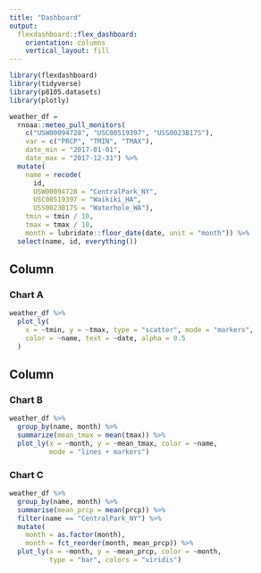 ```yaml
---
title: "Dashboard"
output: 
  flexdashboard::flex_dashboard:
    orientation: columns
    vertical_layout: fill
---
```


```r
library(flexdashboard)
library(tidyverse)
library(p8105.datasets) 
library(plotly)
```

```r
weather_df = 
  rnoaa::meteo_pull_monitors(
    c("USW00094728", "USC00519397", "USS0023B17S"),
    var = c("PRCP", "TMIN", "TMAX"), 
    date_min = "2017-01-01",
    date_max = "2017-12-31") %>%
  mutate(
    name = recode(
      id, 
      USW00094728 = "CentralPark_NY", 
      USC00519397 = "Waikiki_HA",
      USS0023B17S = "Waterhole_WA"),
    tmin = tmin / 10,
    tmax = tmax / 10,
    month = lubridate::floor_date(date, unit = "month")) %>%
  select(name, id, everything())
```

Column {data-width=650}
-----------------------------------------------------------------------

### Chart A

```r
weather_df %>% 
  plot_ly(
    x = ~tmin, y = ~tmax, type = "scatter", mode = "markers", 
    color = ~name, text = ~date, alpha = 0.5
  )
```

Column {data-width=350}
-----------------------------------------------------------------------

### Chart B

```r
weather_df %>%
  group_by(name, month) %>%
  summarize(mean_tmax = mean(tmax)) %>%
  plot_ly(x = ~month, y = ~mean_tmax, color = ~name,
          mode = "lines + markers")
```

### Chart C

```r
weather_df %>% 
  group_by(name, month) %>% 
  summarise(mean_prcp = mean(prcp)) %>% 
  filter(name == "CentralPark_NY") %>% 
  mutate(
    month = as.factor(month),
    month = fct_reorder(month, mean_prcp)) %>% 
  plot_ly(x = ~month, y = ~mean_prcp, color = ~month,
          type = "bar", colors = "viridis")
```

